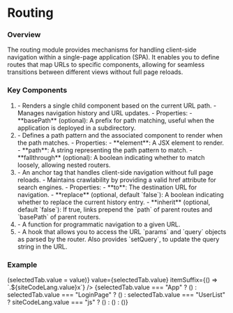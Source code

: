 

# Routing

### Overview

The routing module provides mechanisms for handling client-side 
navigation within a single-page application (SPA). It enables 
you to define routes that map URLs to specific components, 
allowing for seamless transitions between different views without 
full page reloads.

### Key Components

1. <CodePreview data={routerTypePreview} />
    - Renders a single child component based on the current URL path.
    - Manages navigation history and URL updates.
    - Properties:
        - **basePath** (optional): A prefix for path matching, useful
          when the application is deployed in a subdirectory.
2. <CodePreview data={routeTypePreview} />
    - Defines a path pattern and the associated component to render when
      the path matches.
    - Properties:
        - **element**: A JSX element to render.
        - **path**: A string representing the path pattern to match.
        - **fallthrough** (optional): A boolean indicating whether to
          match loosely, allowing nested routers.
3. <CodePreview data={linkTypePreview} />
    - An anchor tag that handles client-side navigation without full
      page reloads.
    - Maintains crawlability by providing a valid href attribute for
      search engines.
    - Properties:
        - **to**: The destination URL for navigation.
        - **replace** (optional, default `false`): A boolean
          indicating whether to replace the current history entry.
        - **inherit** (optional, default `false`): If true, links prepend 
          the `path` of parent routes and `basePath` of parent routers.
4. <CodePreview data={navigateTypePreview} />
    - A function for programmatic navigation to a given URL. 
5. <CodePreview data={useRouterTypePreview} />
    - A hook that allows you to access the URL `params` and `query`
      objects as parsed by the router. Also provides `setQuery`, to 
      update the query string in the URL. 

### Example

<div>
  <div className="not-prose">
    <TabGroup
      items={["App", "LoginPage", "UserList", "UserPage"]}
      onSelect={(value) => (selectedTab.value = value)}
      value={selectedTab.value}
      itemSuffix={() => `.${siteCodeLang.value}x`}
    />
    {selectedTab.value === "App" ? (<ExampleApp />) 
      : selectedTab.value === "LoginPage" ? (<ExampleLoginPage />)
      : selectedTab.value === "UserList" ?
        siteCodeLang.value === "js" ? (<ExampleUserList />) : (<ExampleUserListTS />)
      : (<ExampleUserPage />)}
  </div>
</div>
